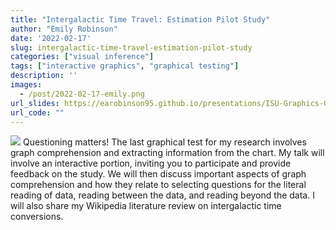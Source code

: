 ```yaml
---
title: "Intergalactic Time Travel: Estimation Pilot Study"
author: "Emily Robinson"
date: '2022-02-17'
slug: intergalactic-time-travel-estimation-pilot-study
categories: ["visual inference"]
tags: ["interactive graphics", "graphical testing"]
description: ''
images:
  - /post/2022-02-17-emily.png
url_slides: https://earobinson95.github.io/presentations/ISU-Graphics-Group/2022-02-16-intergalactic-population-estimation/index.html#1
url_code: ""
---
```


![](/post/2022-02-17-emily.png)
Questioning matters! The last graphical test for my research involves graph comprehension and extracting information from the chart. My talk will involve an interactive portion, inviting you to participate and provide feedback on the study. We will then discuss important aspects of graph comprehension and how they relate to selecting questions for the literal reading of data, reading between the data, and reading beyond the data. I will also share my Wikipedia literature review on intergalactic time conversions.
